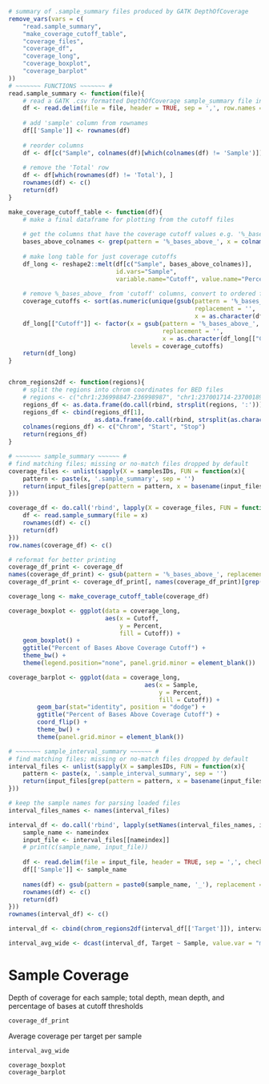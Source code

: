 ```r
# summary of .sample_summary files produced by GATK DepthOfCoverage
remove_vars(vars = c(
    "read.sample_summary",
    "make_coverage_cutoff_table",
    "coverage_files",
    "coverage_df",
    "coverage_long",
    "coverage_boxplot",
    "coverage_barplot"
))
# ~~~~~~~ FUNCTIONS ~~~~~~~ #
read.sample_summary <- function(file){
    # read a GATK .csv formatted DepthOfCoverage sample_summary file into a dataframe
    df <- read.delim(file = file, header = TRUE, sep = ',', row.names = 1, check.names = FALSE)
    
    # add 'sample' column from rownames
    df[['Sample']] <- rownames(df)
    
    # reorder columns
    df <- df[c("Sample", colnames(df)[which(colnames(df) != 'Sample')])]
    
    # remove the 'Total' row
    df <- df[which(rownames(df) != 'Total'), ]
    rownames(df) <- c()
    return(df)
}

make_coverage_cutoff_table <- function(df){
    # make a final dataframe for plotting from the cutoff files
    
    # get the columns that have the coverage cutoff values e.g. '%_bases_above_10'
    bases_above_colnames <- grep(pattern = '%_bases_above_', x = colnames(df), value = TRUE)
    
    # make long table for just coverage cutoffs
    df_long <- reshape2::melt(df[c("Sample", bases_above_colnames)], 
                              id.vars="Sample", 
                              variable.name="Cutoff", value.name="Percent")
    
    # remove %_bases_above_ from 'cutoff' columns, convert to ordered factor
    coverage_cutoffs <- sort(as.numeric(unique(gsub(pattern = '%_bases_above_', 
                                                    replacement = '', 
                                                    x = as.character(df_long[["Cutoff"]])))))
    df_long[["Cutoff"]] <- factor(x = gsub(pattern = '%_bases_above_', 
                                           replacement = '', 
                                           x = as.character(df_long[["Cutoff"]])), 
                                  levels = coverage_cutoffs)
    return(df_long)
}


chrom_regions2df <- function(regions){
    # split the regions into chrom coordinates for BED files
    # regions <- c("chr1:236998847-236998987", "chr1:237001714-237001899")
    regions_df <- as.data.frame(do.call(rbind, strsplit(regions, ':')))
    regions_df <- cbind(regions_df[1],
                        as.data.frame(do.call(rbind, strsplit(as.character(regions_df$V2), '-'))))
    colnames(regions_df) <- c("Chrom", "Start", "Stop")
    return(regions_df)
}

```

```r
# ~~~~~~~ sample_summary ~~~~~~ #
# find matching files; missing or no-match files dropped by default
coverage_files <- unlist(sapply(X = samplesIDs, FUN = function(x){
    pattern <- paste(x, '.sample_summary', sep = '')
    return(input_files[grep(pattern = pattern, x = basename(input_files))])
}))

coverage_df <- do.call('rbind', lapply(X = coverage_files, FUN = function(x){
    df <- read.sample_summary(file = x)
    rownames(df) <- c()
    return(df)
}))
row.names(coverage_df) <- c()

# reformat for better printing
coverage_df_print <- coverage_df
names(coverage_df_print) <- gsub(pattern = '%_bases_above_', replacement = '', x = names(coverage_df_print))
coverage_df_print <- coverage_df_print[, names(coverage_df_print)[grep(pattern = 'granular_', x = names(coverage_df_print), invert = TRUE)] ]

coverage_long <- make_coverage_cutoff_table(coverage_df)

coverage_boxplot <- ggplot(data = coverage_long, 
                           aes(x = Cutoff, 
                               y = Percent, 
                               fill = Cutoff)) + 
    geom_boxplot() + 
    ggtitle("Percent of Bases Above Coverage Cutoff") + 
    theme_bw() +
    theme(legend.position="none", panel.grid.minor = element_blank())

coverage_barplot <- ggplot(data = coverage_long, 
                                      aes(x = Sample, 
                                          y = Percent, 
                                          fill = Cutoff)) +
        geom_bar(stat="identity", position = "dodge") + 
        ggtitle("Percent of Bases Above Coverage Cutoff") + 
        coord_flip() + 
        theme_bw() +
        theme(panel.grid.minor = element_blank())
```

```r
# ~~~~~~~ sample_interval_summary ~~~~~~ #
# find matching files; missing or no-match files dropped by default
interval_files <- unlist(sapply(X = samplesIDs, FUN = function(x){
    pattern <- paste(x, '.sample_interval_summary', sep = '')
    return(input_files[grep(pattern = pattern, x = basename(input_files))])
}))

# keep the sample names for parsing loaded files
interval_files_names <- names(interval_files)

interval_df <- do.call('rbind', lapply(setNames(interval_files_names, interval_files_names), function(nameindex) {
    sample_name <- nameindex
    input_file <- interval_files[[nameindex]]
    # print(c(sample_name, input_file))
    
    df <- read.delim(file = input_file, header = TRUE, sep = ',', check.names = FALSE, stringsAsFactors = FALSE)
    df[['Sample']] <- sample_name
    
    names(df) <- gsub(pattern = paste0(sample_name, '_'), replacement = '', x = names(df))
    rownames(df) <- c()
    return(df)
}))
rownames(interval_df) <- c()

interval_df <- cbind(chrom_regions2df(interval_df[['Target']]), interval_df)

interval_avg_wide <- dcast(interval_df, Target ~ Sample, value.var = "mean_cvg")
```

# Sample Coverage

Depth of coverage for each sample; total depth, mean depth, and percentage of bases at cutoff thresholds

```r
coverage_df_print
```

Average coverage per target per sample

```r
interval_avg_wide
```

```r
coverage_boxplot
coverage_barplot
```

